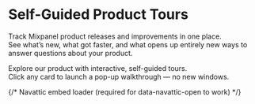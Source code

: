 
# Self-Guided Product Tours

Track Mixpanel product releases and improvements in one place.  
See what’s new, what got faster, and what opens up entirely new ways to answer questions about your product.

Explore our product with interactive, self-guided tours.  
Click any card to launch a pop-up walkthrough — no new windows.

{/* Navattic embed loader (required for data-navattic-open to work) */}
<Script src="https://js.navattic.com/embeds.js" strategy="afterInteractive" />

{/* ====== CARD GRID (exact 296x319 cards) ====== */}
<div className="not-prose nx-not-prose mt-10">
  {/* Use flex so cards keep their fixed width and wrap nicely */}
  <div className="flex flex-wrap gap-6">

    {/* CARD 1 — Launch an Experiment */}
    <button
      type="button"
      className="group relative w-[296px] h-[319px] rounded-[14px] overflow-hidden bg-[#0B0A13] border border-[#2A2A35] shadow-md hover:shadow-xl transition-transform hover:-translate-y-1 focus:outline-none focus-visible:ring-2 focus-visible:ring-[#8B5CF6]"
      data-navattic-open="https://capture.navattic.com/cmfkxwfa5000004lc8408f5wi"
      data-navattic-title="Launch an Experiment"
      aria-label="Open: Launch an Experiment"
    >
      {/* dog-ear */}
      <div className="pointer-events-none absolute top-0 right-0 w-7 h-7 bg-[#FFC52E] [clip-path:polygon(100%_0,0_0,100%_100%)]" />

      {/* top yellow strip */}
      <div className="h-2 bg-[#FFC52E]" />

      {/* media area: fixed height, image indented to the right */}
      <div className="h-[160px] bg-[#151520]">
        <div className="h-full ml-3 overflow-hidden rounded-l-sm">
          <img
            src="/navattic/launch-an-experiment.png"
            alt="Launch an Experiment preview"
            className="h-full w-full object-cover"
            loading="lazy"
          />
        </div>
      </div>

      {/* body */}
      <div className="px-5 pt-4">
        <span className="inline-flex items-center rounded-md px-3 py-1 text-[11px] font-semibold tracking-wide bg-[#FFC52E] text-black">
          PRODUCT OVERVIEWS
        </span>
        <h3 className="mt-3 text-[22px] leading-[1.15] font-extrabold text-white">
          Launch an Experiment
        </h3>
      </div>
    </button>

    {/* CARD 2 — Placeholder, same exact size */}
    <button
      type="button"
      className="group relative w-[296px] h-[319px] rounded-[14px] overflow-hidden bg-[#0B0A13] border border-[#2A2A35] shadow-md hover:shadow-xl transition-transform hover:-translate-y-1 focus:outline-none focus-visible:ring-2 focus-visible:ring-[#8B5CF6]"
      data-navattic-open="https://capture.navattic.com/YOUR_SECOND_DEMO_ID"
      data-navattic-title="Example Walkthrough"
      aria-label="Open: Example Walkthrough"
    >
      <div className="pointer-events-none absolute top-0 right-0 w-7 h-7 bg-[#FFC52E] [clip-path:polygon(100%_0,0_0,100%_100%)]" />
      <div className="h-2 bg-[#FFC52E]" />

      <div className="h-[160px] bg-gradient-to-br from-slate-800 via-slate-900 to-black">
        <div className="h-full ml-3 grid place-items-center rounded-l-sm">
          <div className="flex items-center gap-2 text-slate-200 text-sm">
            <svg width="18" height="18" viewBox="0 0 24 24" fill="currentColor" className="opacity-90">
              <path d="M8 5v14l11-7z" />
            </svg>
            <span>Preview loads on click</span>
          </div>
        </div>
      </div>

      <div className="px-5 pt-4">
        <span className="inline-flex items-center rounded-md px-3 py-1 text-[11px] font-semibold tracking-wide bg-[#FFC52E] text-black">
          PRODUCT OVERVIEWS
        </span>
        <h3 className="mt-3 text-[22px] leading-[1.15] font-extrabold text-white">
          Example Walkthrough
        </h3>
      </div>
    </button>

    {/* CARD 3 — Placeholder, same exact size */}
    <button
      type="button"
      className="group relative w-[296px] h-[319px] rounded-[14px] overflow-hidden bg-[#0B0A13] border border-[#2A2A35] shadow-md hover:shadow-xl transition-transform hover:-translate-y-1 focus:outline-none focus-visible:ring-2 focus-visible:ring-[#8B5CF6]"
      data-navattic-open="https://capture.navattic.com/YOUR_THIRD_DEMO_ID"
      data-navattic-title="Customizing the Lead Page"
      aria-label="Open: Customizing the Lead Page"
    >
      <div className="pointer-events-none absolute top-0 right-0 w-7 h-7 bg-[#FFC52E] [clip-path:polygon(100%_0,0_0,100%_100%)]" />
      <div className="h-2 bg-[#FFC52E]" />

      <div className="h-[160px] bg-gradient-to-br from-slate-800 via-slate-900 to-black">
        <div className="h-full ml-3 grid place-items-center rounded-l-sm">
          <div className="flex items-center gap-2 text-slate-200 text-sm">
            <svg width="18" height="18" viewBox="0 0 24 24" fill="currentColor" className="opacity-90">
              <path d="M8 5v14l11-7z" />
            </svg>
            <span>Preview loads on click</span>
          </div>
        </div>
      </div>

      <div className="px-5 pt-4">
        <span className="inline-flex items-center rounded-md px-3 py-1 text-[11px] font-semibold tracking-wide bg-[#FFC52E] text-black">
          CRM
        </span>
        <h3 className="mt-3 text-[22px] leading-[1.15] font-extrabold text-white">
          Customizing the Lead Page
        </h3>
      </div>
    </button>

  </div>
</div>
